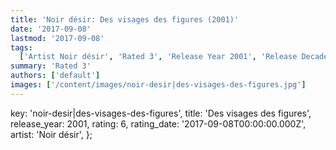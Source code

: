 ```yaml
---
title: 'Noir désir: Des visages des figures (2001)'
date: '2017-09-08'
lastmod: '2017-09-08'
tags:
  ['Artist Noir désir', 'Rated 3', 'Release Year 2001', 'Release Decade 2000']
summary: 'Rated 3'
authors: ['default']
images: ['/content/images/noir-desir|des-visages-des-figures.jpg']
---
```


  key: 'noir-desir|des-visages-des-figures',
  title: 'Des visages des figures',
  release_year: 2001,
  rating: 6,
  rating_date: '2017-09-08T00:00:00.000Z',
  artist: 'Noir désir',
};

<MusicRating data={data} />
